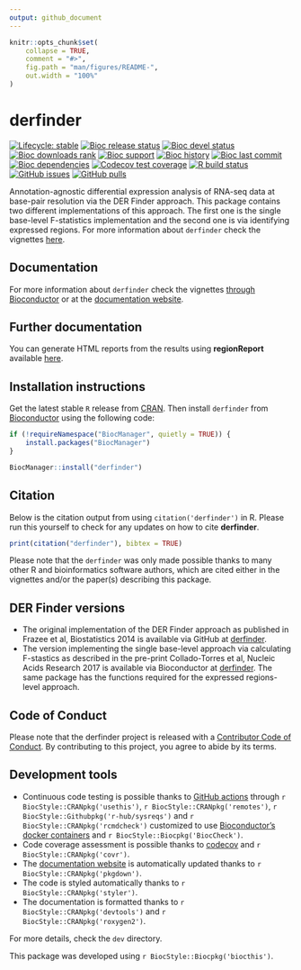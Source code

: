 ```yaml
---
output: github_document
---
```


<!-- README.md is generated from README.Rmd. Please edit that file -->

```r
knitr::opts_chunk$set(
    collapse = TRUE,
    comment = "#>",
    fig.path = "man/figures/README-",
    out.width = "100%"
)
```

# derfinder

<!-- badges: start -->
[![Lifecycle: stable](https://img.shields.io/badge/lifecycle-stable-brightgreen.svg)](https://lifecycle.r-lib.org/articles/stages.html#stable)
[![Bioc release status](http://www.bioconductor.org/shields/build/release/bioc/derfinder.svg)](https://bioconductor.org/checkResults/release/bioc-LATEST/derfinder)
[![Bioc devel status](http://www.bioconductor.org/shields/build/devel/bioc/derfinder.svg)](https://bioconductor.org/checkResults/devel/bioc-LATEST/derfinder)
[![Bioc downloads rank](https://bioconductor.org/shields/downloads/release/derfinder.svg)](http://bioconductor.org/packages/stats/bioc/derfinder/)
[![Bioc support](https://bioconductor.org/shields/posts/derfinder.svg)](https://support.bioconductor.org/tag/derfinder)
[![Bioc history](https://bioconductor.org/shields/years-in-bioc/derfinder.svg)](https://bioconductor.org/packages/release/bioc/html/derfinder.html#since)
[![Bioc last commit](https://bioconductor.org/shields/lastcommit/devel/bioc/derfinder.svg)](http://bioconductor.org/checkResults/devel/bioc-LATEST/derfinder/)
[![Bioc dependencies](https://bioconductor.org/shields/dependencies/release/derfinder.svg)](https://bioconductor.org/packages/release/bioc/html/derfinder.html#since)
[![Codecov test coverage](https://codecov.io/gh/lcolladotor/derfinder/branch/master/graph/badge.svg)](https://codecov.io/gh/lcolladotor/derfinder?branch=master)
[![R build status](https://github.com/lcolladotor/derfinder/workflows/R-CMD-check-bioc/badge.svg)](https://github.com/lcolladotor/derfinder/actions)
[![GitHub issues](https://img.shields.io/github/issues/lcolladotor/derfinder)](https://github.com/lcolladotor/derfinder/issues)
[![GitHub pulls](https://img.shields.io/github/issues-pr/lcolladotor/derfinder)](https://github.com/lcolladotor/derfinder/pulls)
<!-- badges: end -->

Annotation-agnostic differential expression analysis of RNA-seq data at base-pair resolution via the DER Finder approach. This package contains two different implementations of this approach. The first one is the single base-level F-statistics implementation and the second one is via identifying expressed regions. For more information about `derfinder` check the vignettes [here](http://www.bioconductor.org/packages/derfinder).

## Documentation

For more information about `derfinder` check the vignettes [through Bioconductor](http://bioconductor.org/packages/derfinder) or at the [documentation website](http://lcolladotor.github.io/derfinder).

## Further documentation

You can generate HTML reports from the results using __regionReport__ 
available [here](https://github.com/lcolladotor/regionReport).

## Installation instructions

Get the latest stable `R` release from [CRAN](http://cran.r-project.org/). Then install `derfinder` from [Bioconductor](http://bioconductor.org/) using the following code:

```r
if (!requireNamespace("BiocManager", quietly = TRUE)) {
    install.packages("BiocManager")
}

BiocManager::install("derfinder")
```

## Citation

Below is the citation output from using `citation('derfinder')` in R. Please 
run this yourself to check for any updates on how to cite __derfinder__.

```r
print(citation("derfinder"), bibtex = TRUE)
```

Please note that the `derfinder` was only made possible thanks to many other R and bioinformatics software authors, which are cited either in the vignettes and/or the paper(s) describing this package.

## DER Finder versions

* The original implementation of the DER Finder approach as published in Frazee et al, Biostatistics 2014 is available via GitHub at [derfinder](https://github.com/leekgroup/derfinder).
* The version implementing the single base-level approach via calculating F-stastics as described in the pre-print Collado-Torres et al, Nucleic Acids Research 2017 is available via Bioconductor at [derfinder](http://bioconductor.org/packages/derfinder). The same package has the functions required for the expressed regions-level approach.

## Code of Conduct
  
Please note that the derfinder project is released with a [Contributor Code of Conduct](https://contributor-covenant.org/version/2/0/CODE_OF_CONDUCT.html). By contributing to this project, you agree to abide by its terms.

## Development tools

* Continuous code testing is possible thanks to [GitHub actions](https://www.tidyverse.org/blog/2020/04/usethis-1-6-0/)  through `r BiocStyle::CRANpkg('usethis')`, `r BiocStyle::CRANpkg('remotes')`, `r BiocStyle::Githubpkg('r-hub/sysreqs')` and `r BiocStyle::CRANpkg('rcmdcheck')` customized to use [Bioconductor's docker containers](https://www.bioconductor.org/help/docker/) and `r BiocStyle::Biocpkg('BiocCheck')`.
* Code coverage assessment is possible thanks to [codecov](https://codecov.io/gh) and `r BiocStyle::CRANpkg('covr')`.
* The [documentation website](http://lcolladotor.github.io/derfinder) is automatically updated thanks to `r BiocStyle::CRANpkg('pkgdown')`.
* The code is styled automatically thanks to `r BiocStyle::CRANpkg('styler')`.
* The documentation is formatted thanks to `r BiocStyle::CRANpkg('devtools')` and `r BiocStyle::CRANpkg('roxygen2')`.

For more details, check the `dev` directory.

This package was developed using `r BiocStyle::Biocpkg('biocthis')`.
